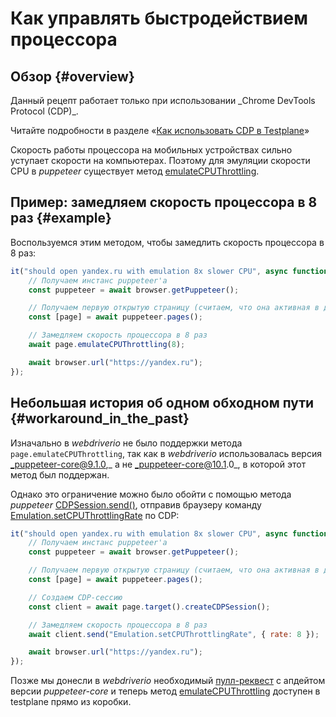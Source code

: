 
# Как управлять быстродействием процессора

## Обзор {#overview}

<Admonition type="warning">
Данный рецепт работает только при использовании _Chrome DevTools Protocol (CDP)_.

Читайте подробности в разделе «[Как использовать CDP в Testplane][how-to-use-cdp]»

</Admonition>

Скорость работы процессора на мобильных устройствах сильно уступает скорости на компьютерах. Поэтому для эмуляции скорости CPU в _puppeteer_ существует метод [emulateCPUThrottling][emulate-cpu-throttling].

## Пример: замедляем скорость процессора в 8 раз {#example}

Воспользуемся этим методом, чтобы замедлить скорость процессора в 8 раз:

```javascript
it("should open yandex.ru with emulation 8x slower CPU", async function ({browser}) {
    // Получаем инстанс puppeteer'а
    const puppeteer = await browser.getPuppeteer();

    // Получаем первую открытую страницу (считаем, что она активная в данный момент)
    const [page] = await puppeteer.pages();

    // Замедляем скорость процессора в 8 раз
    await page.emulateCPUThrottling(8);

    await browser.url("https://yandex.ru");
});
```

## Небольшая история об одном обходном пути {#workaround_in_the_past}

Изначально в _webdriverio_ не было поддержки метода `page.emulateCPUThrottling`, так как в _webdriverio_ использовалась версия _puppeteer-core@9.1.0,_ а не _puppeteer-core@10.1.0_, в которой этот метод был поддержан.

Однако это ограничение можно было обойти с помощью метода _puppeteer_ [CDPSession.send()][cdp-session-send], отправив браузеру команду [Emulation.setCPUThrottlingRate][emulation-set-cpu-throttling-rate] по CDP:

```javascript
it("should open yandex.ru with emulation 8x slower CPU", async function ({browser}) {
    // Получаем инстанс puppeteer'а
    const puppeteer = await browser.getPuppeteer();

    // Получаем первую открытую страницу (считаем, что она активная в данный момент)
    const [page] = await puppeteer.pages();

    // Создаем CDP-сессию
    const client = await page.target().createCDPSession();

    // Замедляем скорость процессора в 8 раз
    await client.send("Emulation.setCPUThrottlingRate", { rate: 8 });

    await browser.url("https://yandex.ru");
});
```

Позже мы донесли в _webdriverio_ необходимый [пулл-реквест](https://github.com/webdriverio/webdriverio/pull/7135) с апдейтом версии _puppeteer-core_ и теперь метод [emulateCPUThrottling][emulate-cpu-throttling] доступен в testplane прямо из коробки.

[how-to-use-cdp]: ../how-to-use-cdp
[emulate-cpu-throttling]: https://pptr.dev/api/puppeteer.page.emulatecputhrottling
[cdp-session-send]: https://pptr.dev/api/puppeteer.cdpsession.send
[emulation-set-cpu-throttling-rate]: https://chromedevtools.github.io/devtools-protocol/tot/Emulation/#method-setCPUThrottlingRate
